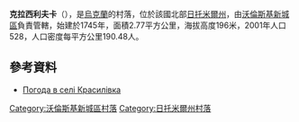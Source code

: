 {{coord|50|40|39|N|27|26|15|E|scale:30000|display=title}}

'''克拉西利夫卡'''（{{lang-uk|Красилівка}}），是[[烏克蘭|烏克蘭]]的村落，位於該國北部[[日托米爾州|日托米爾州]]，由[[沃倫斯基新城區|沃倫斯基新城區]]負責管轄，始建於1745年，面積2.77平方公里，海拔高度196米，2001年人口528，人口密度每平方公里190.48人。

==參考資料== 
* [http://weather.in.ua/ua/zhitomirskaja/11938 Погода в селі Красилівка] {{Wayback|url=http://weather.in.ua/ua/zhitomirskaja/11938 |date=20111219134443 }}

{{DEFAULTSORT:Красилівка}}
[[Category:沃倫斯基新城區村落|Category:沃倫斯基新城區村落]]
[[Category:日托米爾州村落|Category:日托米爾州村落]]


{{Zhytomyr-geo-stub}}